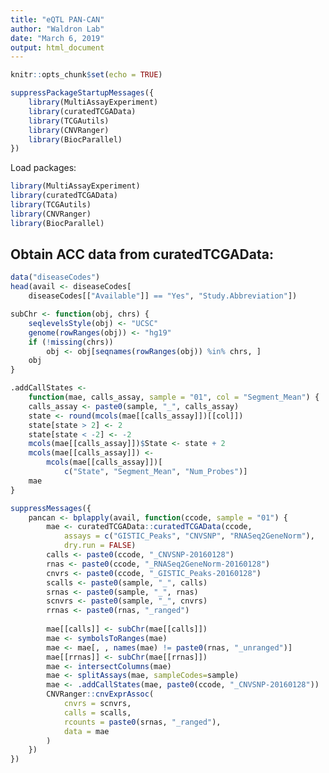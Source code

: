 ```yaml
---
title: "eQTL PAN-CAN"
author: "Waldron Lab"
date: "March 6, 2019"
output: html_document
---
```


```r
knitr::opts_chunk$set(echo = TRUE)
```

```r
suppressPackageStartupMessages({
    library(MultiAssayExperiment)
    library(curatedTCGAData)
    library(TCGAutils)
    library(CNVRanger)
    library(BiocParallel)
})
```

Load packages:

```r
library(MultiAssayExperiment)
library(curatedTCGAData)
library(TCGAutils)
library(CNVRanger)
library(BiocParallel)
```

## Obtain ACC data from curatedTCGAData:
```r
data("diseaseCodes")
head(avail <- diseaseCodes[
    diseaseCodes[["Available"]] == "Yes", "Study.Abbreviation"])
```

```r
subChr <- function(obj, chrs) {
    seqlevelsStyle(obj) <- "UCSC"
    genome(rowRanges(obj)) <- "hg19"
    if (!missing(chrs))
        obj <- obj[seqnames(rowRanges(obj)) %in% chrs, ]
    obj
}

.addCallStates <-
    function(mae, calls_assay, sample = "01", col = "Segment_Mean") {
    calls_assay <- paste0(sample, "_", calls_assay)
    state <- round(mcols(mae[[calls_assay]])[[col]])
    state[state > 2] <- 2
    state[state < -2] <- -2
    mcols(mae[[calls_assay]])$State <- state + 2
    mcols(mae[[calls_assay]]) <-
        mcols(mae[[calls_assay]])[
            c("State", "Segment_Mean", "Num_Probes")]
    mae
}

```


```r
suppressMessages({
    pancan <- bplapply(avail, function(ccode, sample = "01") {
        mae <- curatedTCGAData::curatedTCGAData(ccode,
            assays = c("GISTIC_Peaks", "CNVSNP", "RNASeq2GeneNorm"),
            dry.run = FALSE)
        calls <- paste0(ccode, "_CNVSNP-20160128")
        rnas <- paste0(ccode, "_RNASeq2GeneNorm-20160128")
        cnvrs <- paste0(ccode, "_GISTIC_Peaks-20160128")
        scalls <- paste0(sample, "_", calls)
        srnas <- paste0(sample, "_", rnas)
        scnvrs <- paste0(sample, "_", cnvrs)
        rrnas <- paste0(rnas, "_ranged")
        
        mae[[calls]] <- subChr(mae[[calls]])
        mae <- symbolsToRanges(mae)
        mae <- mae[, , names(mae) != paste0(rnas, "_unranged")]
        mae[[rrnas]] <- subChr(mae[[rrnas]])
        mae <- intersectColumns(mae)
        mae <- splitAssays(mae, sampleCodes=sample)
        mae <- .addCallStates(mae, paste0(ccode, "_CNVSNP-20160128"))
        CNVRanger::cnvExprAssoc(
            cnvrs = scnvrs,
            calls = scalls,
            rcounts = paste0(srnas, "_ranged"),
            data = mae
        )
    })
})
```
